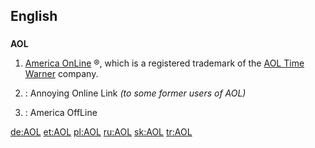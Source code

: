 {{rfd}}
==English==

==={{initialism}}===
{{wikipedia}}
'''AOL'''

# [[w:America Online|America OnLine]] &reg;, which is a registered trademark of the [[w:AOL Time Warner|AOL Time Warner]] company.
# {{slang}}: Annoying Online Link ''(to some former users of AOL)''
# {{slang}}: America OffLine

[[de:AOL]]
[[et:AOL]]
[[pl:AOL]]
[[ru:AOL]]
[[sk:AOL]]
[[tr:AOL]]
